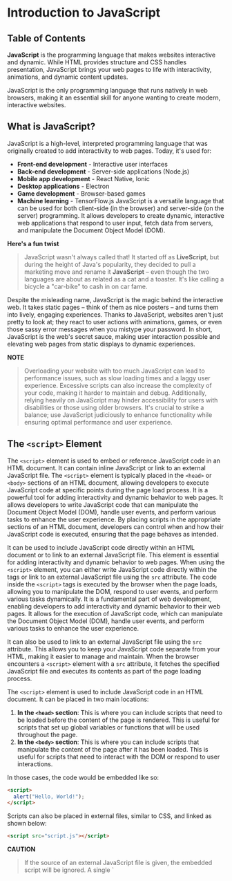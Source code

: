 
# Introduction to JavaScript

## Table of Contents

**JavaScript** is the programming language that makes websites interactive and dynamic. While HTML provides structure and CSS handles presentation, JavaScript brings your web pages to life with interactivity, animations, and dynamic content updates.

JavaScript is the only programming language that runs natively in web browsers, making it an essential skill for anyone wanting to create modern, interactive websites.

## What is JavaScript?

JavaScript is a high-level, interpreted programming language that was originally created to add interactivity to web pages. Today, it's used for:

- **Front-end development** - Interactive user interfaces
- **Back-end development** - Server-side applications (Node.js)
- **Mobile app development** - React Native, Ionic
- **Desktop applications** - Electron
- **Game development** - Browser-based games
- **Machine learning** - TensorFlow.js
  JavaScript is a versatile language that can be used for both client-side (in the browser) and server-side (on the server) programming. It allows developers to create dynamic, interactive web applications that respond to user input, fetch data from servers, and manipulate the Document Object Model (DOM).

**Here's a fun twist** 
> JavaScript wasn't always called that! It started off as **LiveScript**, but during the height of Java's popularity, they decided to pull a marketing move and rename it **JavaScript** – even though the two languages are about as related as a cat and a toaster. It's like calling a bicycle a "car-bike" to cash in on car fame.

Despite the misleading name, JavaScript is the magic behind the interactive web. It takes static pages – think of them as nice posters – and turns them into lively, engaging experiences. Thanks to JavaScript, websites aren't just pretty to look at; they react to user actions with animations, games, or even those sassy error messages when you mistype your password. In short, JavaScript is the web's secret sauce, making user interaction possible and elevating web pages from static displays to dynamic experiences.

**NOTE**
> Overloading your website with too much JavaScript can lead to performance issues, such as slow loading times and a laggy user experience. Excessive scripts can also increase the complexity of your code, making it harder to maintain and debug. Additionally, relying heavily on JavaScript may hinder accessibility for users with disabilities or those using older browsers. It's crucial to strike a balance; use JavaScript judiciously to enhance functionality while ensuring optimal performance and user experience.

<BackToTop />


##  The `<script>` Element
The `<script>` element is used to embed or reference JavaScript code in an HTML document.
It can contain inline JavaScript or link to an external JavaScript file. The `<script>` element is typically placed in the `<head>` or `<body>` sections of an HTML document, allowing developers to execute JavaScript code at specific points during the page load process. It is a powerful tool for adding interactivity and dynamic behavior to web pages. It allows developers to write JavaScript code that can manipulate the Document Object Model (DOM), handle user events, and perform various tasks to enhance the user experience. By placing scripts in the appropriate sections of an HTML document, developers can control when and how their JavaScript code is executed, ensuring that the page behaves as intended.

It can be used to include JavaScript code directly within an HTML document or to link to an external JavaScript file. This element is essential for adding interactivity and dynamic behavior to web pages.
When using the `<script>` element, you can either write JavaScript code directly within the tags
or link to an external JavaScript file using the `src` attribute. The code inside the `<script>` tags is executed by the browser when the page loads, allowing you to manipulate the DOM, respond to user events, and perform various tasks dynamically. It is a fundamental part of web development, enabling developers to add interactivity and dynamic behavior to their web pages. It allows for the execution of JavaScript code, which can manipulate the Document Object Model (DOM), handle user events, and perform various tasks to enhance the user experience.

It can also be used to link to an external JavaScript file using the `src` attribute. This allows you to keep your JavaScript code separate from your HTML, making it easier to manage and maintain. When the browser encounters a `<script>` element with a `src` attribute, it fetches the specified JavaScript file and executes its contents as part of the page loading process.

The `<script>` element is used to include JavaScript code in an HTML document. It can be placed in two main locations:
1. **In the `<head>` section**: This is where you can include scripts that need to be loaded before the content of the page is rendered. This is useful for scripts that set up global variables or functions that will be used throughout the page.
2. **In the `<body>` section**: This is where you can include scripts that manipulate the content of the page after it has been loaded. This is useful for scripts that need to interact with the DOM or respond to user interactions.


In those cases, the code would be embedded like so:

```html
<script>
  alert("Hello, World!");
</script>
```

Scripts can also be placed in external files, similar to CSS, and linked as shown below:

```html
<script src="script.js"></script>
```


**CAUTION**
<blockquote>
If the source of an external JavaScript file is given, the embedded script will be ignored. A single `<script>` tag cannot have both a source attribute and code inside. Therefore, the following code will not run properly

```html
<script src="script.js">
  alert(1);
</script>
```

Instead, the choice to have an external JavaScript file or have an embedded script needs to be made. The following example shows how you can split the code into two scripts in an HTML document in order to include both:

```html
<script src="script.js"></script>
<script>
  alert(1);
</script>
```
</blockquote>

But listen to this, a web page can absolutely dazzle without a single line of JavaScript! HTML and CSS, with maybe a sprinkle of utility code, can create interactive and stylish elements that shine on their own. In web development, the golden rule is to use the simplest tool for the job. Stick to HTML when you can, and opt for CSS when it does the trick – saving JavaScript as a last resort.

While JavaScript is undeniably powerful, it can also be a bit of a heavyweight, potentially causing loading delays or frustrations for users who rely on keyboards or assistive technologies. JavaScript works imperatively, bossing the browser around step-by-step, while HTML and CSS operate declaratively, simply stating what should happen and letting the browser handle the details. This can often lead to a more efficient and user-friendly experience. You'd be amazed at what kind of magic you can conjure up with just HTML and CSS – no JavaScript required!

For example, this image slider is made of purely HTML and CSS:

```html
<div class="slider">
  <!-- Radio buttons for each slide -->
  <input type="radio" name="slider" id="slide1" checked />
  <input type="radio" name="slider" id="slide2" />
  <input type="radio" name="slider" id="slide3" />
  <input type="radio" name="slider" id="slide4" />
  <input type="radio" name="slider" id="slide5" />

  <!-- The slides (image container) -->
  <div class="slides">
    <img src="https://via.placeholder.com/700x300?text=Slide+1" alt="Slide 1" />
    <img src="https://via.placeholder.com/700x300?text=Slide+2" alt="Slide 2" />
    <img src="https://via.placeholder.com/700x300?text=Slide+3" alt="Slide 3" />
    <img src="https://via.placeholder.com/700x300?text=Slide+4" alt="Slide 4" />
    <img src="https://via.placeholder.com/700x300?text=Slide+5" alt="Slide 5" />
  </div>

  <!-- Navigation dots -->
  <div class="navigation">
    <label for="slide1"></label>
    <label for="slide2"></label>
    <label for="slide3"></label>
    <label for="slide4"></label>
    <label for="slide5"></label>
  </div>
</div>
```


```css
/* Positions the slider relative to its parent */
.slider {
  position: relative;
  width: 80%;
  max-width: 700px;
  margin: auto;
  /* Hides any overflow content, such as images outside the slider area */
  overflow: hidden;
}

/* Hides the radio buttons, as they are not needed for visible controls */
input[type="radio"] {
  display: none;
}

/* Arranges the images in a row */
.slides {
  display: flex;
  width: 500%;
  /* Smoothly transitions the slider position when images change */
  transition: transform 1s ease;
}

.slides img {
  width: 20%;
}

/* Controls the position of the slider for each radio button */
#slide1:checked ~ .slides {
  transform: translateX(0%);
}

#slide2:checked ~ .slides {
  transform: translateX(-20%);
}

#slide3:checked ~ .slides {
  transform: translateX(-40%);
}

#slide4:checked ~ .slides {
  transform: translateX(-60%);
}

#slide5:checked ~ .slides {
  transform: translateX(-80%);
}

/* Create navigation dots */
.navigation {
  position: absolute;
  width: 100%;
  bottom: 15px;
  display: flex;
  justify-content: center;
}

/* Style each dot */
.navigation label {
  display: inline-block;
  width: 15px;
  height: 15px;
  margin: 0 5px;
  background: #ddd;
  border-radius: 50%;
  cursor: pointer;
  transition: background s;
}

/* Highlight active dot */
input[type="radio"]:checked + label {
  background: #333;
}
```


### Slider Components Explained

#### Slider Container

- `.slider`: This class defines the overall container for the image slider. By setting the position to relative, it allows child elements (like the navigation dots) to be positioned in relation to it.
- `overflow: hidden;`: Prevents images from being displayed outside the boundaries of the slider.

#### Radio Buttons

- `input[type="radio"]`: The radio buttons are hidden from view since they are used only to manage the image state without requiring visible input elements.

#### Image Slides

- `.slides`: This class styles the collection of images. By using `display: flex;`, all images are placed in a single row. The width is set to 500% to accommodate all five images, allowing for a smooth transition when moving between them.
- The transition property creates a smooth effect when changing images.

#### Navigation Dots

- `.navigation`: Positions the navigation dots at the bottom of the slider and centers them horizontally.
- `label`: Each dot is styled as a circle with a light gray background, and the hover state changes its background color to indicate interactivity.

**When to Use JavaScript**

JavaScript helps websites behave interactively and respond to users. For example, it can:

- **Change the page:** It can add or update content and change the look of a website.
- **Communicate with servers:** It can send and receive data, helping load new content or upload files without refreshing the page.
- **Manage cookies:** JavaScript can store small amounts of data on your device.
- **React to actions:** JavaScript can respond when you click, move the mouse, or press keys.
- **Save data locally:** It can also store information directly on your device for later use (local storage).
- **Create animations:** JavaScript can make elements move, fade, or change size to make the page more engaging.

**NOTE**
> Developer tools are vital for JavaScript development. They enable real-time debugging, allowing you to log outputs, inspect errors, and test snippets directly in the Console. The Sources panel lets you set breakpoints and analyze code execution, while the Network tab monitors API interactions, helping optimize load times. Utilizing these tools enhances your debugging capabilities and leads to more efficient, maintainable code, improving your web applications' overall quality.

<BackToTop />
